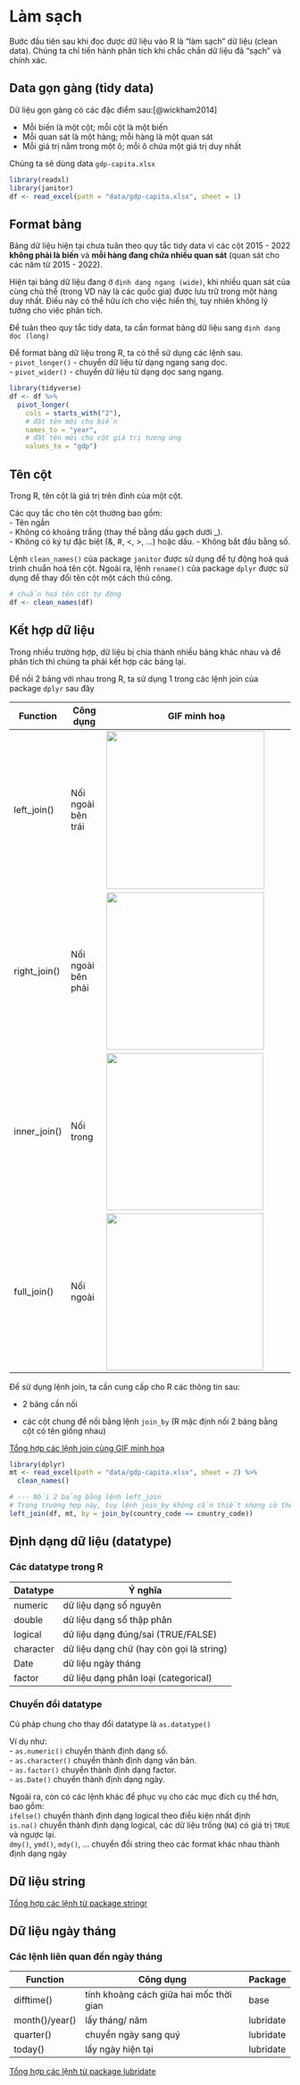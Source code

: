 # Làm sạch

Bước đầu tiên sau khi đọc được dữ liệu vào R là "làm sạch" dữ liệu (clean data). Chúng ta chỉ tiến hành phân tích khi chắc chắn dữ liệu đã "sạch" và chính xác.

## Data gọn gàng (tidy data)

Dữ liệu gọn gàng có các đặc điểm sau:[@wickham2014]

-   Mỗi biến là một cột; mỗi cột là một biến
-   Mỗi quan sát là một hàng; mỗi hàng là một quan sát
-   Mỗi giá trị nằm trong một ô; mỗi ô chứa một giá trị duy nhất

Chúng ta sẽ dùng data `gdp-capita.xlsx`

```r
library(readxl)
library(janitor)
df <- read_excel(path = "data/gdp-capita.xlsx", sheet = 1)
```

## Format bảng

Bảng dữ liệu hiện tại chưa tuân theo quy tắc tidy data vì các cột 2015 - 2022 **không phải là biến** và **mỗi hàng đang chứa nhiều quan sát** (quan sát cho các năm từ 2015 - 2022).

Hiện tại bảng dữ liệu đang ở `định dạng ngang (wide)`, khi nhiều quan sát của cùng chủ thể (trong VD này là các quốc gia) được lưu trữ trong một hàng duy nhất. Điều này có thể hữu ích cho việc hiển thị, tuy nhiên không lý tưởng cho việc phân tích.

Để tuân theo quy tắc tidy data, ta cần format bảng dữ liệu sang `định dạng dọc (long)`

Để format bảng dữ liệu trong R, ta có thể sử dụng các lệnh sau.\
- `pivot_longer()` - chuyển dữ liệu từ dạng ngang sang dọc.\
- `pivot_wider()` - chuyển dữ liệu từ dạng dọc sang ngang.\

```r
library(tidyverse)
df <- df %>% 
  pivot_longer(
    cols = starts_with("2"),
    # đặt tên mới cho biến
    names_to = "year",
    # đặt tên mới cho cột giá trị tương ứng
    values_to = "gdp")
```

## Tên cột

Trong R, tên cột là giá trị trên đỉnh của một cột.

Các quy tắc cho tên cột thường bao gồm:\
- Tên ngắn\
- Không có khoảng trắng (thay thế bằng dấu gạch dưới \_).\
- Không có ký tự đặc biệt (&, #, \<, \>, ...) hoặc dấu. - Không bắt đầu bằng số.

Lệnh `clean_names()` của package `janitor` được sử dụng để tự động hoá quá trình chuẩn hoá tên cột. Ngoài ra, lệnh `rename()` của package `dplyr` được sử dụng để thay đổi tên cột một cách thủ công.

```r
# chuẩn hoá tên cột tự động
df <- clean_names(df)
```

## Kết hợp dữ liệu

Trong nhiều trường hợp, dữ liệu bị chia thành nhiều bảng khác nhau và để phân tích thì chúng ta phải kết hợp các bảng lại.

Để nối 2 bảng với nhau trong R, ta sử dụng 1 trong các lệnh join của package `dplyr` sau đây

| Function     | Công dụng          | GIF minh hoạ                                                                                             |
|--------------|--------------------|----------------------------------------------------------------------------------------------------------|
| left_join()  | Nối ngoài bên trái | ![](https://github.com/gadenbuie/tidyexplain/blob/main/images/left-join.gif?raw=true){width="283"}       |
| right_join() | Nối ngoài bên phải | ![]()![](https://github.com/gadenbuie/tidyexplain/blob/main/images/right-join.gif?raw=true){width="282"} |
| inner_join() | Nối trong          | ![](https://github.com/gadenbuie/tidyexplain/blob/main/images/inner-join.gif?raw=true){width="281"}      |
| full_join()  | Nối ngoài          | ![](https://github.com/gadenbuie/tidyexplain/blob/main/images/full-join.gif?raw=true){width="281"}       |

Để sử dụng lệnh join, ta cần cung cấp cho R các thông tin sau:

-   2 bảng cần nối

-   các cột chung để nối bằng lệnh `join_by` (R mặc định nối 2 bảng bằng cột có tên giống nhau)

[Tổng hợp các lệnh join cùng GIF minh hoạ](https://github.com/gadenbuie/tidyexplain/tree/main)

```r
library(dplyr)
mt <- read_excel(path = "data/gdp-capita.xlsx", sheet = 2) %>% 
  clean_names()

# --- Nối 2 bảng bằng lệnh left_join
# Trong trường hợp này, tuy lệnh join_by không cần thiết nhưng có thể giúp cho code rõ ràng hơn 
left_join(df, mt, by = join_by(country_code == country_code))
```

## Định dạng dữ liệu (datatype)

### Các datatype trong R

| Datatype  | Ý nghĩa                                  |
|-----------|------------------------------------------|
| numeric   | dữ liệu dạng số nguyên                   |
| double    | dữ liệu dạng số thập phân                |
| logical   | dữ liệu dạng đúng/sai (TRUE/FALSE)       |
| character | dữ liệu dạng chữ (hay còn gọi là string) |
| Date      | dữ liệu ngày tháng                       |
| factor    | dữ liệu dạng phân loại (categorical)     |

### Chuyển đổi datatype

Cú pháp chung cho thay đổi datatype là `as.datatype()`

Ví dụ như:\
- `as.numeric()` chuyển thành định dạng số.\
- `as.character()` chuyển thành định dạng văn bản.\
- `as.factor()` chuyển thành định dạng factor.\
- `as.Date()` chuyển thành định dạng ngày.

Ngoài ra, còn có các lệnh khác để phục vụ cho các mục đích cụ thể hơn, bao gồm:\
`ifelse()` chuyển thành định dạng logical theo điều kiện nhất định\
`is.na()` chuyển thành định dạng logical, các dữ liệu trống (`NA`) có giá trị `TRUE` và ngược lại.\
`dmy()`, `ymd()`, `mdy()`, ... chuyển đổi string theo các format khác nhau thành định dạng ngày

## Dữ liệu string

[Tổng hợp các lệnh từ package stringr](https://stringr.tidyverse.org/reference/index.html)

## Dữ liệu ngày tháng

### Các lệnh liên quan đến ngày tháng

| Function       | Công dụng                               | Package   |
|----------------|-----------------------------------------|-----------|
| difftime()     | tính khoảng cách giữa hai mốc thời gian | base      |
| month()/year() | lấy tháng/ năm                          | lubridate |
| quarter()      | chuyển ngày sang quý                    | lubridate |
| today()        | lấy ngày hiện tại                       | lubridate |

[Tổng hợp các lệnh từ package lubridate](https://lubridate.tidyverse.org/reference/index.html)
